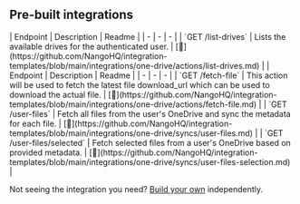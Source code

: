 
## Pre-built integrations

<AccordionGroup>


<Accordion title="Drives">
| Endpoint | Description | Readme |
| - | - | - |
| `GET /list-drives` | Lists the available drives for the authenticated user. | [🔗](https://github.com/NangoHQ/integration-templates/blob/main/integrations/one-drive/actions/list-drives.md) |
</Accordion>


<Accordion title="Files">
| Endpoint | Description | Readme |
| - | - | - |
| `GET /fetch-file` | This action will be used to fetch the latest file download_url which can be used to download the actual file. | [🔗](https://github.com/NangoHQ/integration-templates/blob/main/integrations/one-drive/actions/fetch-file.md) |
| `GET /user-files` | Fetch all files from the user's OneDrive and sync the metadata for each file. | [🔗](https://github.com/NangoHQ/integration-templates/blob/main/integrations/one-drive/syncs/user-files.md) |
| `GET /user-files/selected` | Fetch selected files from a user's OneDrive based on provided metadata. | [🔗](https://github.com/NangoHQ/integration-templates/blob/main/integrations/one-drive/syncs/user-files-selection.md) |
</Accordion>

</AccordionGroup>

<Tip>Not seeing the integration you need? [Build your own](https://docs.nango.dev/guides/platform/functions) independently.</Tip>
